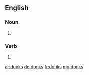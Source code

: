 ==English==

===Noun===
{{head|en|plural}}

# {{plural of|donk|lang=en}}

===Verb===
{{head|en|verb form}}

# {{en-third-person singular of|donk}}

[[ar:donks]]
[[de:donks]]
[[fr:donks]]
[[mg:donks]]